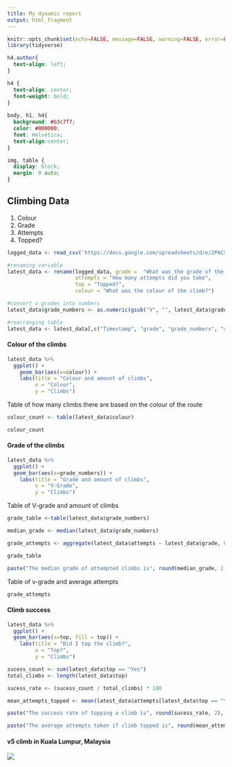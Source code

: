 ---
title: My dynamic report
output: html_fragment
---

```{r setup, include=FALSE}
knitr::opts_chunk$set(echo=FALSE, message=FALSE, warning=FALSE, error=FALSE)
library(tidyverse)

```

```{css echo=FALSE}
h4.author{ 
  text-align: left;
}

h4 { 
  text-align: center;
  font-weight: bold;
}
  
body, h1, h4{
  background: #b3c7f7;
  color: #000000;
  font: Helvetica;
  text-align:center;
}

img, table {
  display: block;
  margin: 0 auto;
}

```

## Climbing Data
1. Colour
2. Grade
3. Attempts
4. Topped?

```{r importing data, include=FALSE}
logged_data <- read_csv('https://docs.google.com/spreadsheets/d/e/2PACX-1vSK2MfMMFFcAdHc9EOD1QYyhE2pqt4ye2S-4DLWr2lSmDAB9gnXLe3CHTdImwJahJDkFVY6HvUANXKV/pub?output=csv')

#renaming variable
latest_data <- rename(logged_data, grade =  "What was the grade of the climb?",
                      attempts = "How many attempts did you take",
                      top = "Topped?",
                      colour = "What was the colour of the climb?")

#convert v grades into numbers
latest_data$grade_numbers <- as.numeric(gsub("V", "", latest_data$grade)) 

#rearranging table
latest_data <- latest_data[,c("Timestamp", "grade", "grade_numbers", "attempts", "top", "colour")]
```

#### Colour of the climbs
```{r colour and grade, echo=FALSE}
latest_data %>%
  ggplot() + 
    geom_bar(aes(x=colour)) + 
    labs(title = "Colour and amount of climbs",
         x = "Colour",
         y = "Climbs")
```

Table of how many climbs there are based on the colour of the route
```{r colours, echo=FALSE}
colour_count <- table(latest_data$colour)

colour_count
```


#### Grade of the climbs
```{r climbs and grades, echo=FALSE}
latest_data %>%
  ggplot() + 
  geom_bar(aes(x=grade_numbers)) + 
    labs(title = "Grade and amount of climbs",
         x = "V-Grade",
         y = "Climbs")  
```

Table of V-grade and amount of climbs
```{r attempts, echo=FALSE}
grade_table <-table(latest_data$grade_numbers)

median_grade <- median(latest_data$grade_numbers)

grade_attempts <- aggregate(latest_data$attempts ~ latest_data$grade, FUN = mean)

grade_table

paste("The median grade of attempted climbs is", round(median_grade, 2))
```

Table of v-grade and average attempts
```{r grade attempts, echo=FALSE}

grade_attempts

```

#### Climb success
```{r topped, echo=FALSE}
latest_data %>%
  ggplot() + 
  geom_bar(aes(x=top, fill = top)) +
    labs(title = "Did I top the climb?",
         x = "Top?",
         y = "Climbs")
```


```{r top success rate, echo=FALSE}

sucess_count <- sum(latest_data$top == "Yes")
total_climbs <- length(latest_data$top)

sucess_rate <- (sucess_count / total_climbs) * 100

mean_attempts_topped <- mean(latest_data$attempts[latest_data$top == "Yes"])

paste("The success rate of topping a climb is", round(sucess_rate, 2), "%")

paste("The average attempts taken if climb topped is", round(mean_attempts_topped, 2))
```



#### v5 climb in Kuala Lumpur, Malaysia
![](https://i.imgur.com/g2KUHOs.gif)




